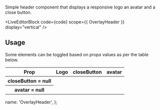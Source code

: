 

Simple header component that displays a responsive logo an avatar and a close button.

<LiveEditorBlock code={code} scope={{ OverlayHeader }} display="vertical" />
<GeneratePropsTable componentName="OverlayHeader" />

## Usage

Some elements can be toggled based on props values as per the table below.

<div className="scroll-table">
  <table className="docs-table table">
    <thead>
      <tr>
        <th>Prop</th>
        <th>Logo</th>
        <th>closeButton</th>
        <th>avatar</th>
      </tr>
    </thead>
    <tbody>
      <tr>
        <th scope="row">closeButton = null</th>
        <td className="text-center">
          <CheckIcon />
        </td>
        <td>
          <CrossIcon />
        </td>
        <td>
          <CrossIcon />
        </td>
      </tr>
      <tr>
        <th scope="row">avatar = null</th>
        <td>
          <CheckIcon />
        </td>
        <td>
          <CheckIcon />
        </td>
        <td>
          <CrossIcon />
        </td>
      </tr>
    </tbody>
  </table>
</div>

  name: 'OverlayHeader',
};
